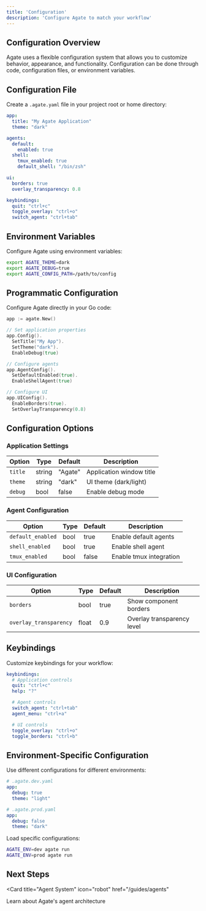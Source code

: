 ```yaml
---
title: 'Configuration'
description: 'Configure Agate to match your workflow'
---
```


## Configuration Overview

Agate uses a flexible configuration system that allows you to customize behavior, appearance, and functionality. Configuration can be done through code, configuration files, or environment variables.

## Configuration File

Create a `.agate.yaml` file in your project root or home directory:

```yaml .agate.yaml
app:
  title: "My Agate Application"
  theme: "dark"

agents:
  default:
    enabled: true
  shell:
    tmux_enabled: true
    default_shell: "/bin/zsh"

ui:
  borders: true
  overlay_transparency: 0.8

keybindings:
  quit: "ctrl+c"
  toggle_overlay: "ctrl+o"
  switch_agent: "ctrl+tab"
```

## Environment Variables

Configure Agate using environment variables:

```bash
export AGATE_THEME=dark
export AGATE_DEBUG=true
export AGATE_CONFIG_PATH=/path/to/config
```

## Programmatic Configuration

Configure Agate directly in your Go code:

```go
app := agate.New()

// Set application properties
app.Config().
  SetTitle("My App").
  SetTheme("dark").
  EnableDebug(true)

// Configure agents
app.AgentConfig().
  SetDefaultEnabled(true).
  EnableShellAgent(true)

// Configure UI
app.UIConfig().
  EnableBorders(true).
  SetOverlayTransparency(0.8)
```

## Configuration Options

### Application Settings

| Option | Type | Default | Description |
|--------|------|---------|-------------|
| `title` | string | "Agate" | Application window title |
| `theme` | string | "dark" | UI theme (dark/light) |
| `debug` | bool | false | Enable debug mode |

### Agent Configuration

| Option | Type | Default | Description |
|--------|------|---------|-------------|
| `default_enabled` | bool | true | Enable default agents |
| `shell_enabled` | bool | true | Enable shell agent |
| `tmux_enabled` | bool | false | Enable tmux integration |

### UI Configuration

| Option | Type | Default | Description |
|--------|------|---------|-------------|
| `borders` | bool | true | Show component borders |
| `overlay_transparency` | float | 0.9 | Overlay transparency level |

## Keybindings

Customize keybindings for your workflow:

```yaml
keybindings:
  # Application controls
  quit: "ctrl+c"
  help: "?"

  # Agent controls
  switch_agent: "ctrl+tab"
  agent_menu: "ctrl+a"

  # UI controls
  toggle_overlay: "ctrl+o"
  toggle_borders: "ctrl+b"
```

## Environment-Specific Configuration

Use different configurations for different environments:

```yaml
# .agate.dev.yaml
app:
  debug: true
  theme: "light"

# .agate.prod.yaml
app:
  debug: false
  theme: "dark"
```

Load specific configurations:

```bash
AGATE_ENV=dev agate run
AGATE_ENV=prod agate run
```

## Next Steps

<Card
  title="Agent System"
  icon="robot"
  href="/guides/agents"
>
  Learn about Agate's agent architecture
</Card>